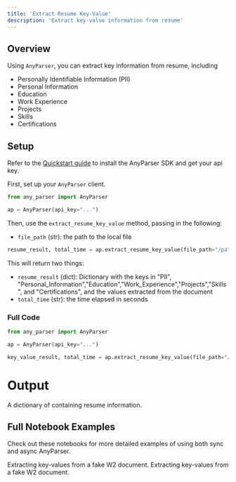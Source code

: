 ```yaml
---
title: 'Extract Resume Key-Value'
description: 'Extract key-value information from resume'
---
```


## Overview
Using `AnyParser`, you can extract key information from resume, including

- Personally Identifiable Information (PII)
- Personal Information
- Education
- Work Experience
- Projects
- Skills
- Certifications

## Setup
Refer to the [Quickstart guide](/quickstart/#setup) to install the AnyParser SDK and get your api key.

First, set up your `AnyParser` client.

```python anyparser_extract_resume_key_value.py
from any_parser import AnyParser

ap = AnyParser(api_key="...")
```

Then, use the `extract_resume_key_value` method, passing in the following:
- `file_path` (str): the path to the local file

```python anyparser_extract_resume_key_value.py
resume_result, total_time = ap.extract_resume_key_value(file_path="/path/to/your/file")
```

This will return two things:
- `resume_result` (dict): Dictionary with the keys in "PII", "Personal_Information","Education","Work_Experience","Projects","Skills", and "Certifications",
and the values extracted from the document
- `total_time` (str): the time elapsed in seconds

### Full Code
```python anyparser_extract_resume_key_value.py
from any_parser import AnyParser

ap = AnyParser(api_key="...")

key_value_result, total_time = ap.extract_resume_key_value(file_path="/path/to/your/file")
```

# Output

A dictionary of containing resume information.

## Full Notebook Examples

Check out these notebooks for more detailed examples of using both sync and async AnyParser.

<CardGroup cols={2}>
  <Card
    title="AnyParser Sync Extract Resume Key Value Example"
    icon="bolt-lightning"
    href="https://github.com/CambioML/any-parser/blob/main/examples/extract_resume_key_value.ipynb"
  >
    Extracting key-values from a fake W2 document.
  </Card>
  <Card
    title="AnyParser Async Extract Resume Key Value Example"
    icon="rotate"
    href="https://github.com/CambioML/any-parser/blob/main/examples/async_extract_resume_key_value.ipynb"
  >
    Extracting key-values from a fake W2 document.
  </Card>
</CardGroup>

